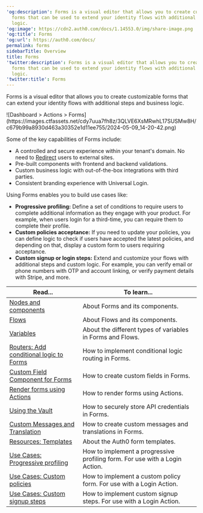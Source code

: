 ---
'og:description': Forms is a visual editor that allows you to create customizable
  forms that can be used to extend your identity flows with additional steps and business
  logic.
'og:image': https://cdn2.auth0.com/docs/1.14553.0/img/share-image.png
'og:title': Forms
'og:url': https://auth0.com/docs/
permalink: forms
sidebarTitle: Overview
title: Forms
'twitter:description': Forms is a visual editor that allows you to create customizable
  forms that can be used to extend your identity flows with additional steps and business
  logic.
'twitter:title': Forms
---
Forms is a visual editor that allows you to create customizable forms that can extend your identity flows with additional steps and business logic.

<Frame>![Dashboard > Actions > Forms](https://images.ctfassets.net/cdy7uua7fh8z/3QLVE6XsMRwhL17SUSMw8H/c679b99a8930d463a30352e1d11ee755/2024-05-09_14-20-42.png)</Frame>

Some of the key capabilities of Forms include:

* A controlled and secure experience within your tenant's domain. No need to [Redirect](/docs/customize/actions/explore-triggers/signup-and-login-triggers/login-trigger/redirect-with-actions) users to external sites.
* Pre-built components with frontend and backend validations.
* Custom business logic with out-of-the-box integrations with third parties.
* Consistent branding experience with <Tooltip tip="Universal Login: Your application redirects to Universal Login, hosted on Auth0's Authorization Server, to verify a user's identity." cta="View Glossary" href="/docs/glossary?term=Universal+Login">Universal Login</Tooltip>.

Using Forms enables you to build use cases like:

* **Progressive profiling:** Define a set of conditions to require users to complete additional information as they engage with your product. For example, when users login for a third-time, you can require them to complete their profile.
* **Custom policies acceptance:** If you need to update your policies, you can define logic to check if users have accepted the latest policies, and depending on that, display a custom form to users requiring acceptance.
* **Custom signup or login steps:** Extend and customize your flows with additional steps and custom logic. For example, you can verify email or phone numbers with OTP and account linking, or verify payment details with Stripe, and more.

<table class="table"><thead>
<tr>
<th><strong>Read...</strong></th>
<th><strong>To learn...</strong></th>
</tr>
</thead>
<tbody>
<tr>
<td><a href="/docs/customize/forms/nodes-and-components">Nodes and components</a></td>
<td>About Forms and its components.</td>
</tr>
<tr>
<td><a href="/docs/customize/forms/flows">Flows</a></td>
<td>About Flows and its components.</td>
</tr>
<tr>
<td><a href="/docs/customize/forms/variables">Variables</a></td>
<td>About the different types of variables in Forms and Flows.</td>
</tr>
<tr>
<td><a href="/docs/customize/forms/routers">Routers: Add conditional logic to Forms</a></td>
<td>How to implement conditional logic routing in Forms.</td>
</tr>
<tr>
<td><a href="/docs/customize/forms/custom-field-components">Custom Field Component for Forms</a></td>
<td>How to create custom fields in Forms.</td>
</tr>
<tr>
<td><a href="/docs/customize/forms/render">Render forms using Actions</a></td>
<td>How to render forms using Actions.</td>
</tr>
<tr>
<td><a href="/docs/customize/forms/vault">Using the Vault</a></td>
<td>How to securely store API credentials in Forms.</td>
</tr>
<tr>
<td><a href="/docs/customize/forms/custom-messages-and-translation">Custom Messages and Translation</a></td>
<td>How to create custom messages and translations in Forms.</td>
</tr>
<tr>
<td><a href="https://developer.auth0.com/resources/templates/forms">Resources: Templates</a></td>
<td>About the Auth0 form templates.</td>
</tr>
<tr>
<td><a href="/docs/customize/forms/configure-progressive-profile-form">Use Cases: Progressive profiling</a></td>
<td>How to implement a progressive profiling form. For use with a Login Action.</td>
</tr>
<tr>
<td><a href="/docs/customize/forms/configure-update-policy-form">Use Cases: Custom policies</a></td>
<td>How to implement a custom policy form. For use with a Login Action.</td>
</tr>
<tr>
<td><a href="/docs/customize/forms/configure-additional-signup-steps">Use Cases: Custom signup steps</a></td>
<td>How to implement custom signup steps. For use with a Login Action.</td>
</tr>
</tbody>
</table>